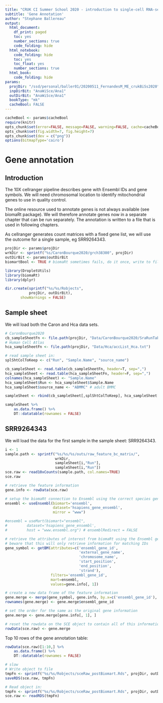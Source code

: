```yaml
---
title: "CRUK CI Summer School 2020 - introduction to single-cell RNA-seq analysis"
subtitle: 'Gene Annotation'
author: "Stephane Ballereau"
output:
  html_document:
    df_print: paged
    toc: yes
    number_sections: true
    code_folding: hide
  html_notebook:
    code_folding: hide
    toc: yes
    toc_float: yes
    number_sections: true
  html_book:
    code_folding: hide
params:
  projDir: "/ssd/personal/baller01/20200511_FernandesM_ME_crukBiSs2020"
  inpDirBit: "AnaWiSce/Ana1"
  outDirBit: "AnaWiSce/Ana1"
  bookType: "mk"
  cacheBool: FALSE
---
```


```r
cacheBool <- params$cacheBool
require(knitr)
opts_chunk$set(error=FALSE, message=FALSE, warning=FALSE, cache=cacheBool)
opts_chunk$set(fig.width=7, fig.height=7)
opts_chunk$set(dev = c("png"))
options(bitmapType='cairo')
```

# Gene annotation {#GeneAnnotTop}

## Introduction

The 10X cellranger pipeline describes gene with Ensembl IDs and gene symbols.
We will need chromosomal location to identify mitochondrial genes to use in quality control.

The online resource used to annotate genes is not always available (see biomaRt package).
We will therefore annotate genes now in a separate chapter that can be run separately.
The annotation is written to a file that is used in following chapters. 

As cellranger generates count matrices with a fixed gene list,
we will use the outcome for a single sample, eg SRR9264343.

```r
projDir <- params$projDir
wrkDir <- sprintf("%s/CaronBourque2020/grch38300", projDir) 
outDirBit <- params$outDirBit
biomartBool <- TRUE # biomaRt sometimes fails, do it once, write to file and use that copy.
```

```r
library(DropletUtils)
library(biomaRt)
library(dplyr)
```

```r
dir.create(sprintf("%s/%s/Robjects",
		   projDir, outDirBit),
	   showWarnings = FALSE)
```

## Sample sheet

We will load both the Caron and Hca data sets.

```r
# CaronBourque2020
cb_sampleSheetFn <- file.path(projDir, "Data/CaronBourque2020/SraRunTable.txt")
# Human Cell Atlas
hca_sampleSheetFn <- file.path(projDir, "Data/Hca/accList_Hca.txt")

# read sample sheet in:
splShtColToKeep <- c("Run", "Sample.Name", "source_name")

cb_sampleSheet <- read.table(cb_sampleSheetFn, header=T, sep=",")
hca_sampleSheet <- read.table(hca_sampleSheetFn, header=F, sep=",")
colnames(hca_sampleSheet) <- "Sample.Name"
hca_sampleSheet$Run <- hca_sampleSheet$Sample.Name
hca_sampleSheet$source_name <- "ABMMC" # adult BMMC

sampleSheet <- rbind(cb_sampleSheet[,splShtColToKeep], hca_sampleSheet[,splShtColToKeep])

sampleSheet %>%
	as.data.frame() %>%
	DT::datatable(rownames = FALSE)
```

## SRR9264343

We will load the data for the first sample in the sample sheet: SRR9264343.

```r
i <- 1
sample.path <- sprintf("%s/%s/%s/outs/raw_feature_bc_matrix/",
                       wrkDir,
                       sampleSheet[i,"Run"],
                       sampleSheet[i,"Run"])
sce.raw <- read10xCounts(sample.path, col.names=TRUE)
sce.raw
```

<!-- Gene annotation -->
<!-- Should be in separate script to run once only -->
<!-- SRR9264343 -->
<!-- raw or filtered: same genes --> 

```r
# retrieve the feature information
gene.info <- rowData(sce.raw)

# setup the biomaRt connection to Ensembl using the correct species genome (hsapiens_gene_ensembl)
ensembl <- useEnsembl(biomart='ensembl',
                      dataset='hsapiens_gene_ensembl',
                      mirror = "www")

#ensembl = useMart(biomart="ensembl",
#		  dataset='hsapiens_gene_ensembl',
#		  host = "www.ensembl.org") # ensemblRedirect = FALSE

# retrieve the attributes of interest from biomaRt using the Ensembl gene ID as the key
# beware that this will only retrieve information for matching IDs
gene_symbol <- getBM(attributes=c('ensembl_gene_id',
                                  'external_gene_name',
                                  'chromosome_name',
                                  'start_position',
                                  'end_position',
                                  'strand'),
                     filters='ensembl_gene_id',
                     mart=ensembl,
                     values=gene.info[, 1])

# create a new data frame of the feature information
gene.merge <- merge(gene_symbol, gene.info, by.x=c('ensembl_gene_id'), by.y=c('ID'), all.y=TRUE)
rownames(gene.merge) <- gene.merge$ensembl_gene_id

# set the order for the same as the original gene information
gene.merge <- gene.merge[gene.info[, 1], ]

# reset the rowdata on the SCE object to contain all of this information
rowData(sce.raw) <- gene.merge
```

Top 10 rows of the gene annotation table:

```r
rowData(sce.raw)[1:10,] %>%
	as.data.frame() %>%
	DT::datatable(rownames = FALSE)
```


```r
# slow
# Write object to file
tmpFn <- sprintf("%s/%s/Robjects/sceRaw_postBiomart.Rds", projDir, outDirBit)
saveRDS(sce.raw, tmpFn)
```

```r
# Read object in:
tmpFn <- sprintf("%s/%s/Robjects/sceRaw_postBiomart.Rds", projDir, outDirBit)
sce.raw <- readRDS(tmpFn)
```
